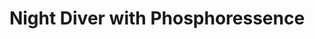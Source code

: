 ---
title: Night Diver with Phosphoressence
media: 
dimensions: 36" x 30"
hero_image: ../../images/gallery/night_diver_with_phosphoressence.jpg
sale_status: Sold
---